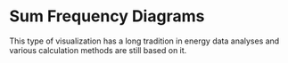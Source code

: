 # Sum Frequency Diagrams
This type of visualization has a long tradition in energy data analyses and various calculation methods are still based on it. 
